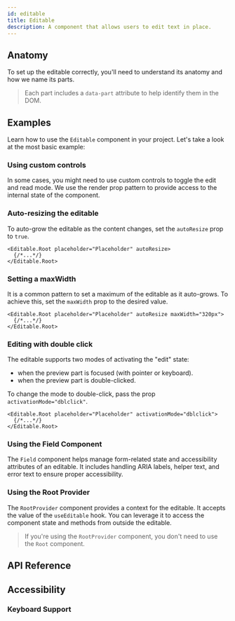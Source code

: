 ```yaml
---
id: editable
title: Editable
description: A component that allows users to edit text in place.
---
```


<ComponentPreview id="Editable" />

## Anatomy

To set up the editable correctly, you'll need to understand its anatomy and how we name its parts.

> Each part includes a `data-part` attribute to help identify them in the DOM.

<Anatomy id="editable" />

## Examples

Learn how to use the `Editable` component in your project. Let's take a look at the most basic
example:

<Example id="basic" />

### Using custom controls

In some cases, you might need to use custom controls to toggle the edit and read mode. We use the
render prop pattern to provide access to the internal state of the component.

<Example id="custom-controls" />

### Auto-resizing the editable

To auto-grow the editable as the content changes, set the `autoResize` prop to `true`.

```tsx
<Editable.Root placeholder="Placeholder" autoResize>
  {/*...*/}
</Editable.Root>
```

### Setting a maxWidth

It is a common pattern to set a maximum of the editable as it auto-grows. To achieve this, set the
`maxWidth` prop to the desired value.

```tsx
<Editable.Root placeholder="Placeholder" autoResize maxWidth="320px">
  {/*...*/}
</Editable.Root>
```

### Editing with double click

The editable supports two modes of activating the "edit" state:

- when the preview part is focused (with pointer or keyboard).
- when the preview part is double-clicked.

To change the mode to double-click, pass the prop `activationMode="dblclick"`.

```tsx
<Editable.Root placeholder="Placeholder" activationMode="dblclick">
  {/*...*/}
</Editable.Root>
```

### Using the Field Component

The `Field` component helps manage form-related state and accessibility attributes of an editable.
It includes handling ARIA labels, helper text, and error text to ensure proper accessibility.

<Example id="with-field" />

### Using the Root Provider

The `RootProvider` component provides a context for the editable. It accepts the value of the `useEditable` hook.
You can leverage it to access the component state and methods from outside the editable.

<Example id="root-provider" />

> If you're using the `RootProvider` component, you don't need to use the `Root` component.

## API Reference

<ComponentTypes id="editable" />

## Accessibility

### Keyboard Support

<KeyBindingsTable id="editable" />
